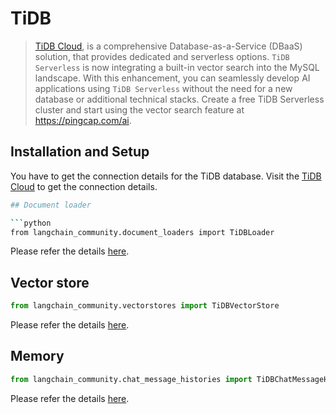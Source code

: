 # TiDB

> [TiDB Cloud](https://www.pingcap.com/tidb-serverless), is a comprehensive Database-as-a-Service (DBaaS) solution,
> that provides dedicated and serverless options. `TiDB Serverless` is now integrating
> a built-in vector search into the MySQL landscape. With this enhancement, you can seamlessly
> develop AI applications using `TiDB Serverless` without the need for a new database or additional
> technical stacks. Create a free TiDB Serverless cluster and start using the vector search feature at https://pingcap.com/ai.


## Installation and Setup

You have to get the connection details for the TiDB database.
Visit the [TiDB Cloud](https://tidbcloud.com/) to get the connection details.

```bash
## Document loader

```python
from langchain_community.document_loaders import TiDBLoader
```

Please refer the details [here](/docs/integrations/document_loaders/tidb).

## Vector store

```python
from langchain_community.vectorstores import TiDBVectorStore
```
Please refer the details [here](/docs/integrations/vectorstores/tidb_vector).


## Memory

```python
from langchain_community.chat_message_histories import TiDBChatMessageHistory
```

Please refer the details [here](/docs/integrations/memory/tidb_chat_message_history).
